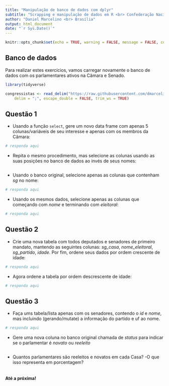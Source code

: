```yaml
---
title: "Manipulação de banco de dados com dplyr"
subtitle: "Scrapping e manipulação de dados em R <br> Confederação Nacional da Indústria - CNI"
author: "Daniel Marcelino <br> Brasília"
output: html_document
date: "`r Sys.Date()`"
---
```



```r
knitr::opts_chunk$set(echo = TRUE, warning = FALSE, message = FALSE, comment = "")
```


## Banco de dados

Para realizar estes exercícios, vamos carregar novamente o banco de dados com os parlamentares ativos na Câmara e Senado. 

```r
library(tidyverse)

congressistas <- read_delim("https://raw.githubusercontent.com/dmarcelinobr/curso_r-cni/main/dados/brutos/congressistas_atuais.csv", 
    delim = ";", escape_double = FALSE, trim_ws = TRUE)

```


## Questão 1

- Usando a função `select`, gere um novo data frame com apenas 5 colunas/variáveis de seu interesse e apenas com os membros da Câmara:

```r
# responda aqui

```


- Repita o mesmo procedimento, mas selecione as colunas usando as suas posições no banco de dados ao invés de seus nomes: 
```r

```



- Usando o banco original, selecione apenas as colunas que contenham _sg_ no nome:

```r

# responda aqui
```


- Usando os mesmos dados, selecione apenas as colunas que começando com _nome_ e terminando com _eleitoral_:

```r

# responda aqui
```


## Questão 2

- Crie uma nova tabela com todos deputados e senadores de primeiro mandato, mantendo as seguintes colunas: _sg_casa_, _nome_eleitoral_, _sg_partido_, _idade_. Por fim, ordene seus dados por ordem crescente de idade: 

```r

# responda aqui
```


- Agora ordene a tabela por ordem descrescente de idade:
```r

# responda aqui
```



## Questão 3

- Faça ums tabela/lista apenas com os senadores, contendo o _id_ e _nome_, mas incluindo (gerando/mutate) a informação do partido e uf ao nome. 

```r

# responda aqui
```



- Gere uma nova coluna no banco original chamada de _status_ para indicar se o parlamentar é _novato_ ou _reeleito_

```r


```



- Quantos parlamentares são reeleitos e novatos em cada Casa?
-O que isso representa em porcentagem?

```r

```



#### Até a próxima!


